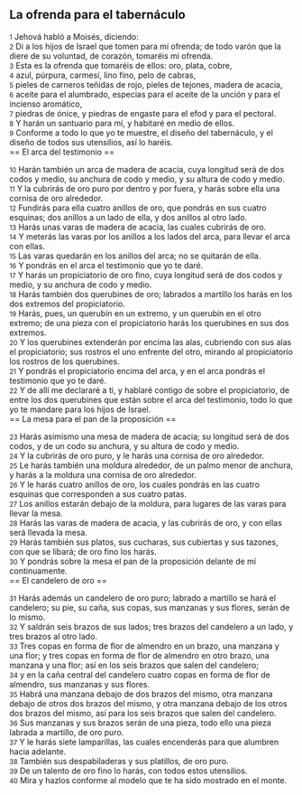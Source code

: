 == La ofrenda para el tabernáculo ==

{{anchor|1}} <small>1</small> Jehová habló a Moisés, diciendo:<br>
{{anchor|2}} <small>2</small> Di a los hijos de Israel que tomen para mí ofrenda; de todo varón que la diere de su voluntad, de corazón, tomaréis mi ofrenda.<br>
{{anchor|3}} <small>3</small> Esta es la ofrenda que tomaréis de ellos: oro, plata, cobre,<br>
{{anchor|4}} <small>4</small> azul, púrpura, carmesí, lino fino, pelo de cabras,<br>
{{anchor|5}} <small>5</small> pieles de carneros teñidas de rojo, pieles de tejones, madera de acacia,<br>
{{anchor|6}} <small>6</small> aceite para el alumbrado, especias para el aceite de la unción y para el incienso aromático,<br>
{{anchor|7}} <small>7</small> piedras de ónice, y piedras de engaste para el efod y para el pectoral.<br>
{{anchor|8}} <small>8</small> Y harán un santuario para mí, y habitaré en medio de ellos.<br>
{{anchor|9}} <small>9</small> Conforme a todo lo que yo te muestre, el diseño del tabernáculo, y el diseño de todos sus utensilios, así lo haréis.<br>
== El arca del testimonio ==

{{anchor|10}} <small>10</small> Harán también un arca de madera de acacia, cuya longitud será de dos codos   y medio, su anchura de codo y medio, y su altura de codo y medio.<br>
{{anchor|11}} <small>11</small> Y la cubrirás de oro puro por dentro y por fuera, y harás sobre ella una cornisa de oro alrededor.<br>
{{anchor|12}} <small>12</small> Fundirás para ella cuatro anillos de oro, que pondrás en sus cuatro esquinas; dos anillos a un lado de ella, y dos anillos al otro lado.<br>
{{anchor|13}} <small>13</small> Harás unas varas de madera de acacia, las cuales cubrirás de oro.<br>
{{anchor|14}} <small>14</small> Y meterás las varas por los anillos a los lados del arca, para llevar el arca con ellas.<br>
{{anchor|15}} <small>15</small> Las varas quedarán en los anillos del arca; no se quitarán de ella.<br>
{{anchor|16}} <small>16</small> Y pondrás en el arca el testimonio que yo te daré.<br>
{{anchor|17}} <small>17</small> Y harás un propiciatorio de oro fino, cuya longitud será de dos codos   y medio, y su anchura de codo y medio.<br>
{{anchor|18}} <small>18</small> Harás también dos querubines de oro; labrados a martillo los harás en los dos extremos del propiciatorio.<br>
{{anchor|19}} <small>19</small> Harás, pues, un querubín en un extremo, y un querubín en el otro extremo; de una pieza con el propiciatorio harás los querubines en sus dos extremos.<br>
{{anchor|20}} <small>20</small> Y los querubines extenderán por encima las alas, cubriendo con sus alas el propiciatorio; sus rostros el uno enfrente del otro, mirando al propiciatorio los rostros de los querubines.<br>
{{anchor|21}} <small>21</small> Y pondrás el propiciatorio encima del arca, y en el arca pondrás el testimonio que yo te daré.<br>
{{anchor|22}} <small>22</small> Y de allí me declararé a ti, y hablaré contigo de sobre el propiciatorio, de entre los dos querubines que están sobre el arca del testimonio, todo lo que yo te mandare para los hijos de Israel.<br>
== La mesa para el pan de la proposición ==

{{anchor|23}} <small>23</small> Harás asimismo una mesa de madera de acacia; su longitud será de dos codos,   y de un codo su anchura, y su altura de codo y medio.<br>
{{anchor|24}} <small>24</small> Y la cubrirás de oro puro, y le harás una cornisa de oro alrededor.<br>
{{anchor|25}} <small>25</small> Le harás también una moldura alrededor, de un palmo menor   de anchura, y harás a la moldura una cornisa de oro alrededor.<br>
{{anchor|26}} <small>26</small> Y le harás cuatro anillos de oro, los cuales pondrás en las cuatro esquinas que corresponden a sus cuatro patas.<br>
{{anchor|27}} <small>27</small> Los anillos estarán debajo de la moldura, para lugares de las varas para llevar la mesa.<br>
{{anchor|28}} <small>28</small> Harás las varas de madera de acacia, y las cubrirás de oro, y con ellas será llevada la mesa.<br>
{{anchor|29}} <small>29</small> Harás también sus platos, sus cucharas, sus cubiertas y sus tazones, con que se libará; de oro fino los harás.<br>
{{anchor|30}} <small>30</small> Y pondrás sobre la mesa el pan de la proposición delante de mí continuamente.<br>
== El candelero de oro ==

{{anchor|31}} <small>31</small> Harás además un candelero de oro puro; labrado a martillo se hará el candelero; su pie, su caña, sus copas, sus manzanas y sus flores, serán de lo mismo.<br>
{{anchor|32}} <small>32</small> Y saldrán seis brazos de sus lados; tres brazos del candelero a un lado, y tres brazos al otro lado.<br>
{{anchor|33}} <small>33</small> Tres copas en forma de flor de almendro en un brazo, una manzana y una flor; y tres copas en forma de flor de almendro en otro brazo, una manzana y una flor; así en los seis brazos que salen del candelero;<br>
{{anchor|34}} <small>34</small> y en la caña central del candelero cuatro copas en forma de flor de almendro, sus manzanas y sus flores.<br>
{{anchor|35}} <small>35</small> Habrá una manzana debajo de dos brazos del mismo, otra manzana debajo de otros dos brazos del mismo, y otra manzana debajo de los otros dos brazos del mismo, así para los seis brazos que salen del candelero.<br>
{{anchor|36}} <small>36</small> Sus manzanas y sus brazos serán de una pieza, todo ello una pieza labrada a martillo, de oro puro.<br>
{{anchor|37}} <small>37</small> Y le harás siete lamparillas, las cuales encenderás para que alumbren hacia adelante.<br>
{{anchor|38}} <small>38</small> También sus despabiladeras y sus platillos, de oro puro.<br>
{{anchor|39}} <small>39</small> De un talento de oro   fino lo harás, con todos estos utensilios.<br>
{{anchor|40}} <small>40</small> Mira y hazlos conforme al modelo que te ha sido mostrado en el monte.<br>
